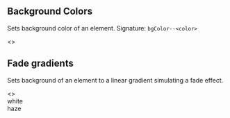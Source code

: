 
<Meta title="Style Utilities/Background"  />

## Background Colors
Sets background color of an element. Signature: `bgColor--<color>`

<Story name="Background Colors">
  <>
    <TableLayout
      isCSS
      headers={['class', 'description']}
      rows={[
        ['bgColor--white', 'Sets background color `var(--color-white)`'],
        ['bgColor--haze', 'Sets background color `var(--color-haze)`'],
        ['bgColor--lightGray', 'Sets background color `var(--color-lightGray)`'],
        ['bgColor--orange', 'Sets background color `var(--color-orange)`'],
        ['bgColor--charcoal', 'Sets background color `var(--color-charcoal)`'],
        ['bgColor--navy', 'Sets background color `var(--color-navy)`'],
        ['bgColor--aqua', 'Sets background color `var(--color-aqua)`'],
        ['bgColor--gray', 'Sets background color `var(--color-gray)`'],
        ['bgColor--red', 'Sets background color `var(--color-red)`'],
        ['bgColor--purple', 'Sets background color `var(--color-purple)`'],
      ]} 
    />
    <div style={containerStyles}>
      <Item label="bgColor--white"><div className="bgColor--white rounded--all" style={generalStyles} /></Item>
      <Item label="bgColor--haze"><div className="bgColor--haze rounded--all" style={generalStyles} /></Item>
      <Item label="bgColor--lightGray"><div className="bgColor--lightGray rounded--all" style={generalStyles} /></Item>
      <Item label="bgColor--orange"><div className="bgColor--orange rounded--all" style={generalStyles} /></Item>
      <Item label="bgColor--charcoal"><div className="bgColor--charcoal rounded--all" style={generalStyles} /></Item>
      <Item label="bgColor--navy"><div className="bgColor--navy rounded--all" style={generalStyles} /></Item>
      <Item label="bgColor--aqua"><div className="bgColor--aqua rounded--all" style={generalStyles} /></Item>
      <Item label="bgColor--gray"><div className="bgColor--gray rounded--all" style={generalStyles} /></Item>
      <Item label="bgColor--red"><div className="bgColor--red rounded--all" style={generalStyles} /></Item>
      <Item label="bgColor--purple"><div className="bgColor--purple rounded--all" style={generalStyles} /></Item>
    </div>
  </>
</Story>

## Fade gradients
Sets background of an element to a linear gradient simulating a fade effect.

<Story name="Fade gradients">
  <>
    <TableLayout
      headers={['class', 'description']}
      rows={[
        ['bgFade--left--white', 'Sets linear gradient from left (white) to right (transparent)'],
        ['bgFade--top--white', 'Sets linear gradient from top (white) to bottom (transparent)'],
        ['bgFade--bottom--white', 'Sets linear gradient from bottom (white) to top (transparent)'],
        ['bgFade--right--white', 'Sets linear gradient from right (white) to left (transparent)'],
        ['bgFade--left--haze', 'Sets linear gradient from left (haze) to right (transparent)'],
        ['bgFade--top--haze', 'Sets linear gradient from top (haze) to bottom (transparent)'],
        ['bgFade--bottom--haze', 'Sets linear gradient from bottom (haze) to top (transparent)'],
        ['bgFade--right--haze', 'Sets linear gradient from right (haze) to left (transparent)'],
      ]} 
    />
  <div style={labelStyle}>white</div>
  <div
    style={{
      backgroundColor: "#f7f7f7",
      backgroundImage: "url(data:image/png;base64,iVBORw0KGgoAAAANSUhEUgAAAAcAAAAHCAYAAADEUlfTAAAAHElEQVQYV2M8fPiwLwMOwAiStLW13YxNftBJAgAx2BqeI9XcBAAAAABJRU5ErkJggg==)",
      display: "inline-flex"
    }}
  >
    <div className="display--inlineFlex">
      <div class="media--xl bgFade--left--white"></div>
      <div class="media--xl bgFade--top--white"></div>
      <div class="media--xl bgFade--bottom--white"></div>
      <div class="media--xl bgFade--right--white"></div>
    </div>
  </div>
  <div style={labelStyle}>haze</div>
  <div
    style={{
      backgroundImage: "linear-gradient(45deg, #DDD 25%, transparent 25%), linear-gradient(-45deg, #DDD 25%, transparent 25%), linear-gradient(45deg, transparent 75%, #DDD 75%), linear-gradient(-45deg, transparent 75%, #DDD 75%)",
      backgroundSize: "20px 20px",
      backgroundPosition: "0 0, 0 10px, 10px -10px, -10px 0px",
      display: "inline-flex"
    }}
  >
    <div className="display--inlineFlex">
      <div class="media--xl bgFade--left--haze"></div>
      <div class="media--xl bgFade--top--haze"></div>
      <div class="media--xl bgFade--bottom--haze"></div>
      <div class="media--xl bgFade--right--haze"></div>
    </div>
  </div>
  </>
</Story>